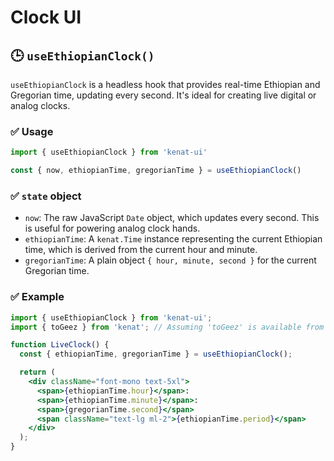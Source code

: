 # Clock UI
## 🕒 `useEthiopianClock()`

`useEthiopianClock` is a headless hook that provides real-time Ethiopian and Gregorian time, updating every second. It's ideal for creating live digital or analog clocks.

### ✅ Usage

```js
import { useEthiopianClock } from 'kenat-ui'

const { now, ethiopianTime, gregorianTime } = useEthiopianClock()
```

### ✅ `state` object

* `now`: The raw JavaScript `Date` object, which updates every second. This is useful for powering analog clock hands.
* `ethiopianTime`: A `kenat.Time` instance representing the current Ethiopian time, which is derived from the current hour and minute.
* `gregorianTime`: A plain object `{ hour, minute, second }` for the current Gregorian time.

### ✅ Example

```jsx
import { useEthiopianClock } from 'kenat-ui';
import { toGeez } from 'kenat'; // Assuming 'toGeez' is available from the core kenat library

function LiveClock() {
  const { ethiopianTime, gregorianTime } = useEthiopianClock();

  return (
    <div className="font-mono text-5xl">
      <span>{ethiopianTime.hour}</span>:
      <span>{ethiopianTime.minute}</span>:
      <span>{gregorianTime.second}</span>
      <span className="text-lg ml-2">{ethiopianTime.period}</span>
    </div>
  );
}
